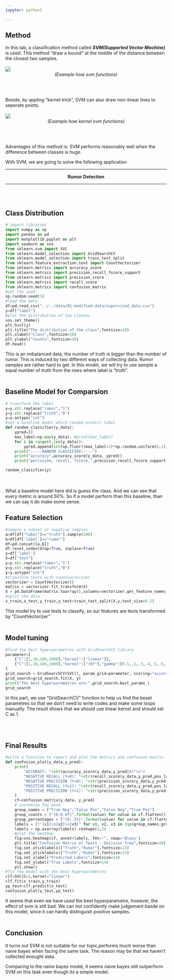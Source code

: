 ```yaml
---
jupyter: python3

---
```



## Method 

In this tab, a classification method called ***SVM(Supported Vector Machine)*** is used. This method "draw a bound" at the middle of the distance between the closest two samples. 
<br></br>
![](svm.jpeg)
<center>*(Example how svm functions)*</center>
<br></br>

Beside, by appling "kernel trick", SVM can also draw non-linear lines to seperate points.
<br></br>
![](kernel_svm.jpg)
<center>*(Example how kernel svm functions)*</center>
<br></br>

Advantages of this method is: SVM performs reasonably well when the difference between classes is huge.

With SVM, we are going to solve the following application

---

<center>**Rumor Detection**</center>

--- 

<br></br>

## Class Distribution
```python
# import libraries
import numpy as np
import pandas as pd
import matplotlib.pyplot as plt
import seaborn as sns
from sklearn.svm import SVC
from sklearn.model_selection import GridSearchCV
from sklearn.model_selection import train_test_split
from sklearn.feature_extraction.text import CountVectorizer
from sklearn.metrics import accuracy_score
from sklearn.metrics import precision_recall_fscore_support
from sklearn.metrics import precision_score
from sklearn.metrics import recall_score
from sklearn.metrics import confusion_matrix
#set the seed 
np.random.seed(1)
#load the data 
df=pd.read_csv("../../data/01-modified-data/supervised_data.csv")
y=df["label"]
#plot the distribution of two classes
sns.set_theme()
plt.hist(y)
plt.title("The distribution of the class",fontsize=18)
plt.xlabel("Class",fontsize=16)
plt.ylabel("Counts",fontsize=16)
df.head()
```

This is an imbalanced data, the number of truth is bigger than the number of rumor. This is induced by two different ways of collecting data. Rumor samples are rather hard to get. 
In this model, we will try to use sample a equal number of truth from the rows where label is "truth".
<br></br>


## Baseline Model for Comparsion
```python
# transform the label 
y=y.str.replace("rumor","1")
y=y.str.replace("truth","0")
y=y.astype("int")
#set a baseline model which random predict label
def random_classifier(y_data):
    ypred=[]
    max_label=np.max(y_data); #print(max_label)
    for i in range(0,len(y_data)):
        ypred.append(int(np.floor((max_label+1)*np.random.uniform(0,1))))
    print("-----RANDOM CLASSIFIER-----")
    print("accuracy",accuracy_score(y_data, ypred))
    print("percision, recall, fscore,",precision_recall_fscore_support(y_data,ypred))

random_classifier(y)
```
<br></br>
What a baseline model here did is guess the class. And we can see that every metric is around 50%. So if a model perform than this baseline, than we can say it do make some sense.

## Feature Selection
```python
#sample a subset of negative samples
a=df[df["label"]=="truth"].sample(100)
b=df[df['label']=="rumor"]
df=pd.concat([a,b])
df.reset_index(drop=True, inplace=True)
y=df['label']
X=df["text"]
y=y.str.replace("rumor","1")
y=y.str.replace("truth","0")
y=y.astype("int")
#transform texts with countvectorizer
vectorizer = CountVectorizer()
matrix = vectorizer.fit_transform(X)
X = pd.DataFrame(matrix.toarray(),columns=vectorizer.get_feature_names_out())
#split the data
x_train,x_test,y_train,y_test=train_test_split(X,y,test_size=0.2)
```

This model try to use texts to classify, so our features are texts transformed by "CountVectorizer"
<br></br>

## Model tuning
```python
#find the best hyperparametres with GridSearchCV library
parameter=[
    {"C":[1,10,100,1000],"kernel":["linear"]},
    {"C":[1,10,100,1000],"kernel":["rbf"],"gamma":[0.1,.2,.3,.4,.5,.6,.7,.8,.9]}
]
grid_search = GridSearchCV(SVC(), param_grid=parameter, scoring="accuracy",cv=10)
grid_search=grid_search.fit(X, y)
print("The best hyperparametres are:",grid_search.best_params_)
grid_search
```
In this part, we use "GridSearchCV" function to help us find the beset parametres so that we don't need to write codes and make some loops manually. The result shows that we should use linear kernel and should set C as 1.


<br></br>


## Final Results
```python
#write a function to report and plot the metrics and confusion matrix.
def confusion_plot(y_data,y_pred):
    print(
        "ACCURACY: "+str(accuracy_score(y_data,y_pred))+"\n"+
        "NEGATIVE RECALL (Y=0): "+str(recall_score(y_data,y_pred,pos_label=0))+"\n"+
        "NEGATIVE PRECISION (Y=0): "+str(precision_score(y_data,y_pred,pos_label=0))+"\n"+
        "POSITIVE RECALL (Y=1): "+str(recall_score(y_data,y_pred,pos_label=1))+"\n"+
        "POSITIVE PRECISION (Y=1): "+str(precision_score(y_data,y_pred,pos_label=1))+"\n"
    )
    cf=confusion_matrix(y_data, y_pred)
    # customize the anno
    group_names = ["True Neg","False Pos","False Neg","True Pos"]
    group_counts = ["{0:0.0f}".format(value) for value in cf.flatten()]
    group_percentages = ["{0:.2%}".format(value) for value in cf.flatten()/np.sum(cf)]
    labels = [f"{v1}\n{v2}\n{v3}" for v1, v2, v3 in zip(group_names,group_counts,group_percentages)]
    labels = np.asarray(labels).reshape(2,2)
    #plot the heatmap
    fig=sns.heatmap(cf, annot=labels, fmt="", cmap='Blues')
    plt.title("Confusion Matrix of Texts - Decision Tree",fontsize=18)
    fig.set_xticklabels(["Truth","Rumor"],fontsize=13)
    fig.set_yticklabels(["Truth","Rumor"],fontsize=13)
    fig.set_xlabel("Predicted Labels",fontsize=14)
    fig.set_ylabel("True Labels",fontsize=14)
    plt.show()
#fit the model with the best hyperparametres
clf=SVC(C=1,kernel="linear")
clf.fit(x_train,y_train)
yp_test=clf.predict(x_test)
confusion_plot(y_test,yp_test)
```
It seems that even we have used the best hyperparametre, however, the effect of svm is still bad. We can not confidently make judgement basde on this model, since it can hardly distinguish positive samples.
<br></br>

## Conclusion

It turns out SVM is not suitable for our topic,performs much worse than naive bayes when facing the same task. The reason may be that we haven't collected enought data.

Comparing to the naive bayes model, it seems naive bayes still outperform SVM on this task even though its a simple model.